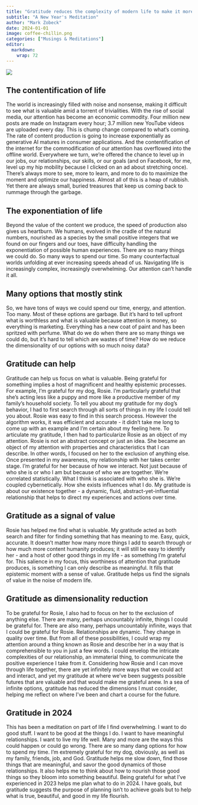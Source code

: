 ```yaml
---
title: "Gratitude reduces the complexity of modern life to make it more meaningful"
subtitle: "A New Year's Meditation"
author: "Mark Zobeck"
date: 2024-01-01
image: coffee-chillin.png
categories: ["Musings & Meditations"]
editor: 
  markdown: 
    wrap: 72
---
```


![](coffee-chillin.png)

## **The contentification of life** 

The world is increasingly filled with noise and nonsense, making it
difficult to see what is valuable amid a torrent of trivialities. With
the rise of social media, our attention has become an economic
commodity. Four million new posts are made on Instagram every hour; 3.7
million new YouTube videos are uploaded every day. This is chump change
compared to what's coming. The rate of content production is going to
increase exponentially as generative AI matures in consumer
applications. And the contentification of the internet for the
commodification of our attention has overflowed into the offline world.
Everywhere we turn, we're offered the chance to level up in our jobs,
our relationships, our skills, or our goals (and on Facebook, for me,
level up my hip mobility because I clicked on an ad about stretching
once). There's always more to see, more to learn, and more to do to
maximize the moment and optimize our happiness. Almost all of this is a
heap of rubbish. Yet there are always small, buried treasures that keep
us coming back to rummage through the garbage.

## **The exponentiation of life** 

Beyond the value of the content we produce, the speed of production also
gives us heartburn. We humans, evolved in the cradle of the natural
numbers, nourished as a species by the small positive integers that we
found on our fingers and our toes, have difficulty handling the
exponentiation of possible human experiences. There are so many things
we could do. So many ways to spend our time. So many counterfactual
worlds unfolding at ever increasing speeds ahead of us. Navigating life
is increasingly complex, increasingly overwhelming. Our attention can't
handle it all.

## **Many options that mostly stink** 

So, we have tons of ways we could spend our time, energy, and attention.
Too many. Most of these options are garbage. But it's hard to tell
upfront what is worthless and what is valuable because attention is
money, so everything is marketing. Everything has a new coat of paint
and has been spritzed with perfume. What do we do when there are so many
things we could do, but it's hard to tell which are wastes of time? How
do we reduce the dimensionality of our options with so much noisy data?

## **Gratitude can help**

Gratitude can help us focus on what is valuable. Being grateful for
something implies a host of magnificent and healthy epistemic processes.
For example, I'm grateful for my dog, Rosie. I'm particularly grateful
that she's acting less like a puppy and more like a productive member of
my family's household society. To tell you about my gratitude for my
dog's behavior, I had to first search through all sorts of things in my
life I could tell you about. Rosie was easy to find in this search
process. However the algorithm works, it was efficient and accurate - it
didn't take me long to come up with an example and I'm certain about my
feeling here. To articulate my gratitude, I then had to particularize
Rosie as an object of my attention. Rosie is not an abstract concept or
just an idea. She became an object of my attention with properties and
characteristics that I can describe. In other words, I focused on her to
the exclusion of anything else. Once presented in my awareness, my
relationship with her takes center stage. I'm grateful for her because
of how we interact. Not just because of who she is or who I am but
because of who we are together. We're correlated statistically. What I
think is associated with who she is. We're coupled cybernetically. How
she exists influences what I do. My gratitude is about our existence
together - a dynamic, fluid, abstract-yet-influential relationship that
helps to direct my experiences and actions over time.

## **Gratitude as a signal of value** 

Rosie has helped me find what is valuable. My gratitude acted as both
search and filter for finding something that has meaning to me. Easy,
quick, accurate. It doesn't matter how many more things I add to search
through or how much more content humanity produces; it will still be
easy to identify her - and a host of other good things in my life - as
something I'm grateful for. This salience in my focus, this worthiness
of attention that gratitude produces, is something I can only describe
as meaningful. It fills that epistemic moment with a sense of value.
Gratitude helps us find the signals of value in the noise of modern
life.

## **Gratitude as dimensionality reduction**

To be grateful for Rosie, I also had to focus on her to the exclusion of
anything else. There are many, perhaps uncountably infinite, things I
could be grateful for. There are also many, perhaps uncountably
infinite, ways that I could be grateful for Rosie. Relationships are
dynamic. They change in quality over time. But from all of these
possibilities, I could wrap my attention around a thing known as Rosie
and describe her in a way that is comprehensible to you in just a few
words. I could envelop the intricate complexities of our relationship,
an immaterial thing, to communicate the positive experience I take from
it. Considering how Rosie and I can move through life together, there
are yet infinitely more ways that we could act and interact, and yet my
gratitude at where we've been suggests possible futures that are
valuable and that would make me grateful anew. In a sea of infinite
options, gratitude has reduced the dimensions I must consider, helping
me reflect on where I've been and chart a course for the future.

## **Gratitude in 2024** 

This has been a meditation on part of life I find overwhelming. I want
to do good stuff. I want to be good at the things I do. I want to have
meaningful relationships. I want to live my life well. Many and more are
the ways this could happen or could go wrong. There are so many dang
options for how to spend my time. I'm extremely grateful for my dog,
obviously, as well as my family, friends, job, and God. Gratitude helps
me slow down, find those things that are meaningful, and savor the good
dynamics of those relationships. It also helps me to think about how to
nourish those good things so they bloom into something beautiful. Being
grateful for what I've experienced in 2023 helps me plan what to do in
2024. I have goals, but gratitude suggests the purpose of planning isn't
to achieve goals but to help what is true, beautiful, and good in my
life flourish.
